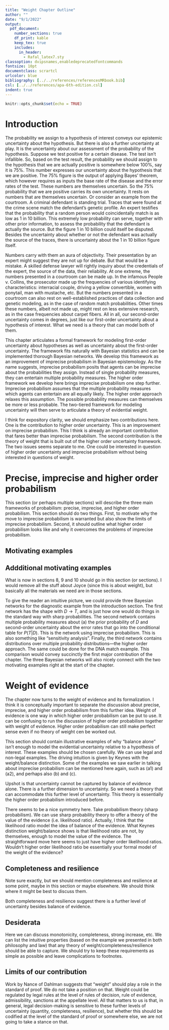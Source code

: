 ```yaml
---
title: "Weight Chapter Outline"
author: ""
date: "9/1/2022"
output:
  pdf_document:
    number_sections: true
    df_print: kable 
    keep_tex: true
    includes:
      in_header:
        - Rafal_latex7.sty
classoption: dvipsnames,enabledeprecatedfontcommands
fontsize: 10pt
documentclass: scrartcl
urlcolor: blue
bibliography: [../../references/referencesMRbook.bib]
csl: [../../references/apa-6th-edition.csl]
indent: true
---
```



```r
knitr::opts_chunk$set(echo = TRUE)
```

# Introduction

The probability we assign to a hypothesis of interest conveys our epistemic uncertainty about the hypothesis. But there is also a further uncertainty at play. It is the uncertainty about our assessment of the probability of the hypothesis. Suppose we test positive for a certain disease. The test isn't infallible. So, based on the test result, the probability we should assign to the hypothesis that we are actually positive is somewhere below 100%, say it is 75%.  This number expresses our uncertainty about the hypothesis that we are positive. The 75% figure is the output of applying Bayes' theorem, which however requires as inputs the base rate of the disease and the error rates of the test. These numbers are themselves uncertain. So the 75% probability that we are positive carries its own uncertainty. It rests on numbers that are themselves uncertain. Or consider an example from the courtroom. A criminal defendant is standing trial.  Traces that were found at the crime scene match the defendant's genetic profile. An expert testifies that the probability that a random person would coincidentally match is as low as 1 in 10 billion. This extremely low probability can serve, together with other prior information, to assess the probability that the defendant is actually the source. But the figure 1 in 10 billion could itself be disputed. Besides the uncertainty about whether or not the defendant was actually the source of the traces, there is uncertainty about the 1 in 10 billion figure itself.

Numbers carry with them an aura of objectivity. Their presentation by an expert might suggest they are not up for debate. But that would be a mistake. A skilled defense lawyer will rightly inquiry about the credentials of the expert, the source of the data, their reliability. At one extreme, the numbers presented in a courtroom can be made up. In the infamous People v. Collins, the prosecutor made up the frequencies of various identifying characteristics: interracial couple, driving a yellow convertible, women with ponytail, man with mustache, etc. But the numbers presented in a courtroom can also rest on well-established practices of data collection and genetic modeling, as in the case of random match probabilities. Other times these numbers, albeit not made up, might rest on less extensive research, as in the case frequencies about carpet fibers. All in all, our second-order uncertainty comes in degrees, just like our first-order uncertainty about a hypothesis of interest. What we need is a theory that can model both of them. 

This chapter articulates a formal framework for modeling first-order uncertainty about hypotheses as well as uncertainty about the first-order uncertainty. The framework fits naturally with Bayesian statistics and can be implemented thorough Bayesian networks. We develop this framework as an improvement of imprecise probabilism in Bayesian epistemology. As the name suggests, imprecise probabilism posits that agents can be imprecise about the probabilities they assign. Instead of single probability measures,  they can entertain multiple probability measures. The higher order framework we develop here brings imprecise probabilism one step further. Imprecise probabilism assumes that the multiple probability measures which agents can entertain are all equally likely. The higher order approach relaxes this assumption. The possible probability measures can themselves be more or less probable. The two-tiered framework for modeling uncertainty will then serve to articulate a theory of evidential weight.

\textbf{Side comment:} I think for expository clarity, we should emphasize two contributions here. One is the contribution to higher order uncertainty. This is an improvement on imprecise probabilism. This I think is already an important contribution that fares better than imprecise probabilism. The second contribution is the theory of weight that is built out of the higher order uncertainty framework. The two issues seems separate to me. One could be interested in question of higher order uncertainty and imprecise probabilism without being interested in questions of weight.



# Precise, imprecise and higher order probabilism


This section (or perhaps multiple sections) will describe the three main 
frameworks of probabilism: precise, imprecise, and higher order probabilism.
This section should do two things. First, to motivate why the move to imprecise probabilism 
is warranted but also show the limits of imprecise probabilism. Second, it should outline what higher order probabilism looks like and why it overcomes the problems of imprecise probabilism. 

## Motivating examples

\begin{itemize}

\item[(a1)] Use example by Peirce (sampling 100 v. sampling 1000 times, with equal sample proportion). Balance of evidence for/against a certain hypothesis seems the same, but the informational basis (weight) is wider in the second case.
(Brief comment --perhaps in a footnote-- that this difference is modeled in standard statistics as the SE of the sample proportion-- the SE decreases as the sample size increases. This is not what we are after though since we are not simply trying to estimate a parameter value such as population proportion, but assess the probability that a hypothesis is true.) 

\item[(a2)] Give an example like Peirce's using varying sample sizes to estimate relative proportion of some identifying feature in match evidence, handwriting, genetic profile, fiber, etc. DNA evidence or a simpler form of match evidence (see e.g. the Georgia v. Wayne Williams case) should do here. This can connect back to DNA evidence example in the introduction.

\end{itemize}

## Addditional motivating examples


\begin{itemize}

\item[(b)] Another intuitive example is, one thing is absolute ignorance about an event (or suspension of judgment because of lack of knowledge), and another thing is having equal information for/against. Assigning in both cases a sharp probability of .5 fails to capture the intuitive difference. In one case the informational basis is very limited, or non-existent, while in the other the informal basis is wider, even though the balance might seem the same. 

\item[(c)] A similar problem is raised by the "negation problem" by Cohen (little evidence in favor of H, so Pr(H) is low, cannot mean there is a lot of evidence in favor of not-H, Pr(not-H) is high). 

\end{itemize}


What is now in sections 8, 9 and 10 should go in this section (or sections). I would remove all the stuff about Joyce (since this is about weight), but basically all the materials we need are in those sections.


\textbf{Possible addition:} To give the reader an intuitive picture, we could provide three Bayesian networks for the diagnostic example from the introduction section. The first network has the shape with $D \rightarrow T$, and is just how one would do things in the standard way with sharp probabilities. The second network contains multiple probability measures about (a) the prior probability of $D$ and second-order uncertainty about the error rates that go into the conditional table for $P(T | D)$. This is the network using imprecise probabilism. This is also something like "sensitivity analysis".
Finally, the third network contains distributions over multiple probability distributions---the higher order approach.  The same could be done for the DNA match example. This comparison would convey succinctly the first major contribution of the chapter. The three Bayesian networks will also nicely connect with the two motivating examples right at the start of the chapter. 


# Weight of evidence

The chapter now turns to the weight of evidence and its formalization. I think it is conceptually important to separate the discussion about precise, imprecise, and higher order probabilism from this further idea. Weight of evidence is one way in which higher order probabilism can be put to use. It can be confusing to run the discussion of higher order probabilism together with weight of evidence. Higher order probabilism can still make perfect sense even if no theory of weight cen be worked out. 

This section should contain illustrative examples of why "balance alone" isn't enough to model the evidential uncertainty relative to a hypothesis of interest. These examples should be chosen carefully. We can use legal and non-legal examples. The driving intuition is given by Keynes with the weight/balance distinction. Some of the examples we saw earlier in talking about imprecise probabilism can be mentioned here again, such as (a1) and (a2), and perhaps also (b) and (c).

Upshot is that uncertainty cannot be captured by balance of evidence alone. There is a further dimension to uncertainty. So we need a theory that can accommodate this further level of uncertainty. This theory is essentially the higher order probabilism introduced before. 


\textbf{Question:} There seems to be a nice symmetry here. Take probabilism theory (sharp probabilism).
We can use sharp probability theory to offer a theory of the value of the evidence (i.e. likelihood ratio).
Actually, I think that the likelihood ratio model the idea of balance of the evidence. What Keynes distinction weight/balance shows is that likelihood ratio are not, by themselves, enough to model the value of the evidence. 
The straightforward move here seems to just have higher order likelihood ratios. Wouldn't higher order likelihood ratio be essentially your formal model of the weight of the evidence?


## Completeness and resilience


Note sure exactly, but we should mention completeness and 
resilience at some point, maybe in this section or maybe elsewhere. 
We should think where it might be best to discuss them. 

\begin{itemize}

\item Give an example using completeness of evidence (pick one or more court cases). The court case we can use is Porter v. City of San Francisco (see file with Marcello's notes).\footnote{This is a wrongful death case in which victim was committed to a hospital facility, but escaped and then died under unclear circumstances. So the nurses and other hospital workers---actually, the city of San Francisco---are accused of contributing to this person's death. Need to check exact accusation---this is not a criminal case. A phone call was made to social services shortly after the person disappeared, but its content was erased from hospital records. Court agrees that content of phone call would be helpful to understand what happened and to assess the credibility of hospital's workers ("The Okupnik call is the only contemporaneous record of what information was reported to the SFSD about Nuriddin’s disappearance, and could contain facts not otherwise known about her disappearance and CCSF’s response. Additionally, the call is relevant to a jury’s assessment of Okupnik’s credibility"). The court thought that the hospital should have kept records of that call. But court did not think the hospital acted in bad faith or intentionally, so it did NOT issue an "adverse inference instruction" (=the missing evidence was favorable to the party that should have preserved it, but failed to do it).} The jury is given an instruction that a call recording is missing, but no instruction whether the call should be assumed to be favorable or not. What is the jury supposed to do with this information? If the call could contain information that is favorable or not, shouldn't the jury simply ignore the fact that the call recording is missing (Hamer's claim)? Modelling with Bayesian network might turn out useful. Cite also David Kaye on the issue of completeness.  His claim is that when evidence is known to be missing, then this informatio should simply be added as part of the evidence, which is precisely what the court in Porter does. But again, once wer add the fact that the evidence is missing what is the evidentiary significance of that?

\item[] (I am thinking that incompleteness is modeled by adding an evidence node to a Bayesian network but without setting a precise value for that node, and then see if the updated network yields a different probability than the previous network without the missing evidence node. The missing evidence node could be added in different places and this might changes things. In the Porter case the missing evidence seems to affect the credibility of the other evidence in the case, we would have a network like this: $H\rightarrow E \leftarrow C$, where $C$ is the missing evidence node and $E$ is the available evidence nose.)


\item Also, give an example using resilience (pick another court case). Since the discussion about completeness 
seems alreayd quite extensive, we might just stop at that and go no further. 

\end{itemize}

Both completeness and resilience suggest there is a further level of uncertainty besides balance of evidence. 

## Desiderata 

Here we can discuss monotonicity, completeness, strong increase, etc. We can list the intuitive properties (based on the example we presented in both philosophy and law) that any theory of weight/completeness/resilience should be able to capture. We should try to keep these requirements as simple as possible and leave complications to footnotes. 

## Limits of our contribution

Work by Nance of Dahlman suggests that "weight" should play a role in the standard of proof. We do not take a position on that. Weight could be regulated by legal rules at the level of rules of decision, rule of evidence,  admissibility, sanctions at the appellate level. All that matters to us is that, in general, legal decision-making is sensitive to these further levels of uncertainty (quantity, completeness, resilience), but whether this should be codified at the level of the standard of proof or somewhere else, we are not going to take a stance on that.











